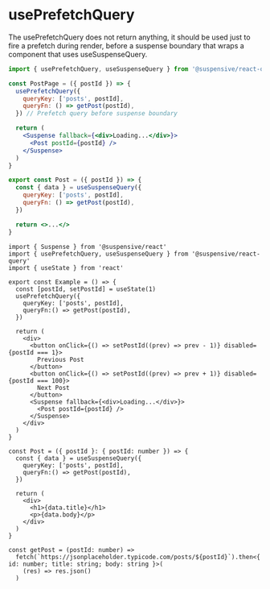 
# usePrefetchQuery

The usePrefetchQuery does not return anything, it should be used just to fire a prefetch during render, before a suspense boundary that wraps a component that uses useSuspenseQuery.

```jsx /usePrefetchQuery/
import { usePrefetchQuery, useSuspenseQuery } from '@suspensive/react-query'

const PostPage = ({ postId }) => {
  usePrefetchQuery({
    queryKey: ['posts', postId],
    queryFn: () => getPost(postId),
  }) // Prefetch query before suspense boundary

  return (
    <Suspense fallback={<div>Loading...</div>}>
      <Post postId={postId} />
    </Suspense>
  )
}

export const Post = ({ postId }) => {
  const { data } = useSuspenseQuery({
    queryKey: ['posts', postId],
    queryFn: () => getPost(postId),
  })

  return <>...</>
}
```

<Sandpack>

```tsx Example.tsx active
import { Suspense } from '@suspensive/react'
import { usePrefetchQuery, useSuspenseQuery } from '@suspensive/react-query'
import { useState } from 'react'

export const Example = () => {
  const [postId, setPostId] = useState(1)
  usePrefetchQuery({
    queryKey: ['posts', postId],
    queryFn:() => getPost(postId),
  })

  return (
    <div>
      <button onClick={() => setPostId((prev) => prev - 1)} disabled={postId === 1}>
        Previous Post
      </button>
      <button onClick={() => setPostId((prev) => prev + 1)} disabled={postId === 100}>
        Next Post
      </button>
      <Suspense fallback={<div>Loading...</div>}>
        <Post postId={postId} />
      </Suspense>
    </div>
  )
}

const Post = ({ postId }: { postId: number }) => {
  const { data } = useSuspenseQuery({
    queryKey: ['posts', postId],
    queryFn:() => getPost(postId),
  })

  return (
    <div>
      <h1>{data.title}</h1>
      <p>{data.body}</p>
    </div>
  )
}

const getPost = (postId: number) =>
  fetch(`https://jsonplaceholder.typicode.com/posts/${postId}`).then<{ id: number; title: string; body: string }>(
    (res) => res.json()
  )
```

</Sandpack>
